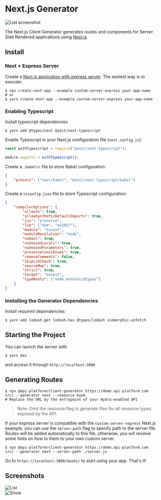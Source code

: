 # Next.js Generator

![List screenshot](images/nextjs/client-generator-nextjs-list.png)

The Next.js Client Generator generates routes and components for Server Side Rendered applications using [Next.js](https://zeit.co/blog/next)

## Install

### Next + Express Server

Create a [Next.js application with express server](https://github.com/zeit/next.js/tree/canary/examples/custom-server-express). The easiest way is to execute:

    $ npx create-next-app --example custom-server-express your-app-name
    # or
    $ yarn create next-app --example custom-server-express your-app-name

### Enabling Typescript

Install typescript dependencies

    $ yarn add @types/next @zeit/next-typescript

Enable Typescript in your Next.js configuration file (`next.config.js`):

```javascript
const withTypescript = require("@zeit/next-typescript");

module.exports = withTypescript();
```

Create a `.babelrc` file to store Babel configuration:

```json
{
    "presets": ["next/babel", "@zeit/next-typescript/babel"]
}
```

Create a `tsconfig.json` file to store Typescript configuration:

```json
{
    "compilerOptions": {
        "allowJs": true,
        "allowSyntheticDefaultImports": true,
        "jsx": "preserve",
        "lib": ["dom", "es2017"],
        "module": "esnext",
        "moduleResolution": "node",
        "noEmit": true,
        "noUnusedLocals": true,
        "noUnusedParameters": true,
        "preserveConstEnums": true,
        "removeComments": false,
        "skipLibCheck": true,
        "sourceMap": true,
        "strict": true,
        "target": "esnext",
        "typeRoots": ["node_modules/@types"]
    }
}
```

### Installing the Generator Dependencies

Install required dependencies:

    $ yarn add lodash.get lodash.has @types/lodash isomorphic-unfetch

## Starting the Project

You can launch the server with

    $ yarn dev

and access it through `http://localhost:3000`

## Generating Routes

    $ npx @api-platform/client-generator https://demo.api-platform.com src/ --generator next --resource book
    # Replace the URL by the entrypoint of your Hydra-enabled API

> Note: Omit the resource flag to generate files for all resource types exposed by the API.

If your express server is compatible with the `custom-server-express` Next.js example, you can use the `server-path` flag to specify path to the server file. Routes will be added automatically to this file, otherwise, you will receive some hints on how to them to your own custom server.

    $ npx @api-platform/client-generator https://demo.api-platform.com src/ --generator next --server-path ./server.js

Go to `https://localhost:3000/books/` to start using your app.
That's it!

## Screenshots

![List](images/nextjs/client-generator-nextjs-list.png)  
![Show](images/nextjs/client-generator-nextjs-show.png)
